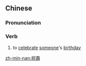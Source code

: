 {{also|祝寿}}
==Chinese==
{{zh-forms|s=祝寿}}

===Pronunciation===
{{zh-pron
|m=zhùshòu
|mn=chiok-siū
|cat=v
}}

===Verb===
{{zh-verb}}

# {{lb|zh|literary}} to [[celebrate]] [[someone]]'s [[birthday]]

[[zh-min-nan:祝壽]]